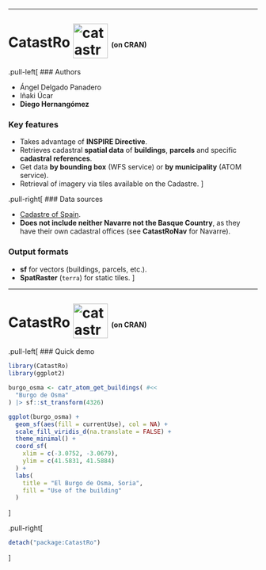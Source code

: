 
---

# CatastRo <img src="https://ropenspain.github.io/CatastRo/logo.png" alt="catastro-logo" height="70" style="margin-top: -10px;vertical-align: middle;"> <span style="font-size: 50%;">(on CRAN)</span>

.pull-left[
### Authors

- Ángel Delgado Panadero
- Iñaki Úcar
- **Diego Hernangómez**

### Key features

- Takes advantage of **INSPIRE Directive**.
- Retrieves cadastral **spatial data** of **buildings**, **parcels** and specific **cadastral references**.
- Get data **by bounding box** (WFS service) or **by municipality** (ATOM service).
- Retrieval of imagery via tiles available on the Cadastre.
]

.pull-right[
### Data sources

- [Cadastre of Spain](https://www.catastro.minhap.es/webinspire/index.html).
- **Does not include neither Navarre not the Basque Country**,
  as they have their own cadastral offices (see **CatastRoNav** for Navarre).

### Output formats

- **sf** for vectors (buildings, parcels, etc.).
- **SpatRaster** (`terra`) for static tiles.
]

---

# CatastRo <img src="https://ropenspain.github.io/CatastRo/logo.png" alt="catastro-logo" height="70" style="margin-top: -10px;vertical-align: middle;"> <span style="font-size: 50%;">(on CRAN)</span>

.pull-left[
### Quick demo

```r
library(CatastRo)
library(ggplot2)

burgo_osma <- catr_atom_get_buildings( #<<
  "Burgo de Osma"
) |> sf::st_transform(4326)

ggplot(burgo_osma) +
  geom_sf(aes(fill = currentUse), col = NA) +
  scale_fill_viridis_d(na.translate = FALSE) +
  theme_minimal() +
  coord_sf(
    xlim = c(-3.0752, -3.0679),
    ylim = c(41.5831, 41.5884)
  ) +
  labs(
    title = "El Burgo de Osma, Soria",
    fill = "Use of the building"
  )
```
]

.pull-right[
```r
detach("package:CatastRo")
```
]
